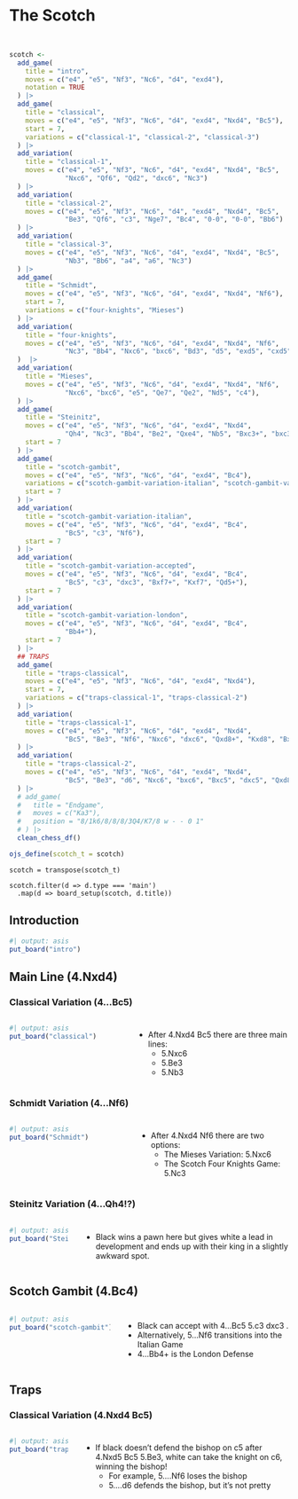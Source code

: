 <link rel="stylesheet" href="/scripts/chessboard/css/chessboard-1.0.0.css">
      
<script src="https://code.jquery.com/jquery-3.5.1.min.js"
        integrity="sha384-ZvpUoO/+PpLXR1lu4jmpXWu80pZlYUAfxl5NsBMWOEPSjUn/6Z/hRTt8+pR6L4N2"
        crossorigin="anonymous"></script>

<script src="/scripts/chessboard/js/chessboard-1.0.0.js"></script>

# The Scotch

```r
```

```ojs
```

```r
scotch <-
  add_game(
    title = "intro",
    moves = c("e4", "e5", "Nf3", "Nc6", "d4", "exd4"),
    notation = TRUE
  ) |>
  add_game(
    title = "classical",
    moves = c("e4", "e5", "Nf3", "Nc6", "d4", "exd4", "Nxd4", "Bc5"),
    start = 7,
    variations = c("classical-1", "classical-2", "classical-3")
  ) |>
  add_variation(
    title = "classical-1",
    moves = c("e4", "e5", "Nf3", "Nc6", "d4", "exd4", "Nxd4", "Bc5",
              "Nxc6", "Qf6", "Qd2", "dxc6", "Nc3")
  ) |>
  add_variation(
    title = "classical-2",
    moves = c("e4", "e5", "Nf3", "Nc6", "d4", "exd4", "Nxd4", "Bc5",
              "Be3", "Qf6", "c3", "Nge7", "Bc4", "0-0", "0-0", "Bb6")
  ) |>
  add_variation(
    title = "classical-3",
    moves = c("e4", "e5", "Nf3", "Nc6", "d4", "exd4", "Nxd4", "Bc5",
              "Nb3", "Bb6", "a4", "a6", "Nc3")
  ) |>
  add_game(
    title = "Schmidt",
    moves = c("e4", "e5", "Nf3", "Nc6", "d4", "exd4", "Nxd4", "Nf6"),
    start = 7,
    variations = c("four-knights", "Mieses")
  ) |>
  add_variation(
    title = "four-knights",
    moves = c("e4", "e5", "Nf3", "Nc6", "d4", "exd4", "Nxd4", "Nf6",
              "Nc3", "Bb4", "Nxc6", "bxc6", "Bd3", "d5", "exd5", "cxd5", "0-0", "0-0", "Bg5", "c6"),
  )  |>
  add_variation(
    title = "Mieses",
    moves = c("e4", "e5", "Nf3", "Nc6", "d4", "exd4", "Nxd4", "Nf6",
              "Nxc6", "bxc6", "e5", "Qe7", "Qe2", "Nd5", "c4"),
  ) |>
  add_game(
    title = "Steinitz",
    moves = c("e4", "e5", "Nf3", "Nc6", "d4", "exd4", "Nxd4",
              "Qh4", "Nc3", "Bb4", "Be2", "Qxe4", "Nb5", "Bxc3+", "bxc3", "Kd8", "0-0"),
    start = 7
  ) |>
  add_game(
    title = "scotch-gambit",
    moves = c("e4", "e5", "Nf3", "Nc6", "d4", "exd4", "Bc4"),
    variations = c("scotch-gambit-variation-italian", "scotch-gambit-variation-accepted", "scotch-gambit-variation-london"),
    start = 7
  ) |>
  add_variation(
    title = "scotch-gambit-variation-italian",
    moves = c("e4", "e5", "Nf3", "Nc6", "d4", "exd4", "Bc4",
              "Bc5", "c3", "Nf6"),
    start = 7 
  ) |>
  add_variation(
    title = "scotch-gambit-variation-accepted",
    moves = c("e4", "e5", "Nf3", "Nc6", "d4", "exd4", "Bc4",
              "Bc5", "c3", "dxc3", "Bxf7+", "Kxf7", "Qd5+"),
    start = 7 
  ) |>
  add_variation(
    title = "scotch-gambit-variation-london",
    moves = c("e4", "e5", "Nf3", "Nc6", "d4", "exd4", "Bc4",
              "Bb4+"),
    start = 7
  ) |>
  ## TRAPS
  add_game(
    title = "traps-classical",
    moves = c("e4", "e5", "Nf3", "Nc6", "d4", "exd4", "Nxd4"),
    start = 7,
    variations = c("traps-classical-1", "traps-classical-2")
  ) |>
  add_variation(
    title = "traps-classical-1",
    moves = c("e4", "e5", "Nf3", "Nc6", "d4", "exd4", "Nxd4",
              "Bc5", "Be3", "Nf6", "Nxc6", "dxc6", "Qxd8+", "Kxd8", "Bxc5", "Nxe4")
  ) |>
  add_variation(
    title = "traps-classical-2",
    moves = c("e4", "e5", "Nf3", "Nc6", "d4", "exd4", "Nxd4",
              "Bc5", "Be3", "d6", "Nxc6", "bxc6", "Bxc5", "dxc5", "Qxd8+", "Kxd8")
  ) |>
  # add_game(
  #   title = "Endgame",
  #   moves = c("Ka3"),
  #   position = "8/1k6/8/8/8/3Q4/K7/8 w - - 0 1"
  # ) |>
  clean_chess_df()

ojs_define(scotch_t = scotch)
```

```ojs
scotch = transpose(scotch_t)
```

```ojs
scotch.filter(d => d.type === 'main')
  .map(d => board_setup(scotch, d.title))
```

## Introduction

```r
#| output: asis
put_board("intro")
```

## Main Line (4.Nxd4)

### Classical Variation (4...Bc5) {.unnumbered}

::::{.columns}

:::{.column width='45%'}
```r
#| output: asis
put_board("classical")
```
:::

:::{.column width='55%' style='margin-top: 10px; margin-left: 5px'}

* After 4.Nxd4 Bc5 there are three main lines: 
  * <span class="variation" id = "classical-1"> 5.Nxc6 </span>
  * <span class="variation" id = "classical-2"> 5.Be3 </span>
  * <span class="variation" id = "classical-3"> 5.Nb3 </span>

:::

::::

### Schmidt Variation (4...Nf6) {.unnumbered}

::::{.columns}

:::{.column width='45%'}
```r
#| output: asis
put_board("Schmidt")
```
:::

:::{.column width='55%' style='margin-top: 10px; margin-left: 5px'}

* After 4.Nxd4 Nf6 there are two options:
  * The Mieses Variation: <span class="variation" id = "Mieses"> 5.Nxc6 </span>
  * The Scotch Four Knights Game: <span class="variation" id = "four-knights"> 5.Nc3 </span>

:::

::::


### Steinitz Variation (4...Qh4!?) {.unnumbered}
::::{.columns}

:::{.column width='45%'}
```r
#| output: asis
put_board("Steinitz")
```
:::

:::{.column width='55%' style='margin-top: 10px; margin-left: 5px'}
* Black wins a pawn here but gives white a lead in development and ends up with their king in a slightly awkward spot.
:::

::::

## Scotch Gambit (4.Bc4)
::::{.columns}

:::{.column width='45%'}
```r
#| output: asis
put_board("scotch-gambit")
```
:::

:::{.column width='55%' style='margin-top: 10px; margin-left: 5px'}
* Black can accept with <span class="variation" id = "scotch-gambit-variation-accepted"> 4...Bc5 5.c3 dxc3 </span>.
* Alternatively, <span class="variation" id="scotch-gambit-variation-italian">  5...Nf6 </span> transitions into the Italian Game
* <span class="variation" id = "scotch-gambit-variation-london"> 4...Bb4+ </span> is the London Defense 
:::

::::


## Traps

### Classical Variation (4.Nxd4 Bc5) {.unnumbered}
::::{.columns}

:::{.column width='45%'}
```r
#| output: asis
put_board("traps-classical")
```
:::

:::{.column width='55%' style='margin-top: 10px; margin-left: 5px'}

* If black doesn't defend the bishop on c5 after 4.Nxd5 Bc5 5.Be3, white can take the knight on c6, winning the bishop!
  * For example, <span class="variation" id = "traps-classical-1"> 5....Nf6 </span> loses the bishop
  * <span class="variation" id = "traps-classical-2"> 5....d6 </span> defends the bishop, but it's not pretty
  
:::

::::









